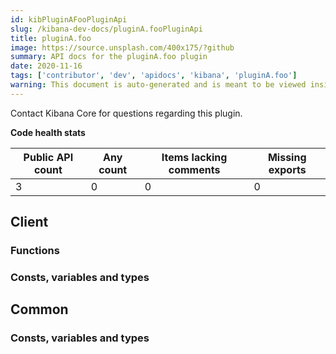 ```yaml
---
id: kibPluginAFooPluginApi
slug: /kibana-dev-docs/pluginA.fooPluginApi
title: pluginA.foo
image: https://source.unsplash.com/400x175/?github
summary: API docs for the pluginA.foo plugin
date: 2020-11-16
tags: ['contributor', 'dev', 'apidocs', 'kibana', 'pluginA.foo']
warning: This document is auto-generated and is meant to be viewed inside our experimental, new docs system. Reach out in #docs-engineering for more info.
---
```




Contact Kibana Core for questions regarding this plugin.

**Code health stats**

| Public API count  | Any count | Items lacking comments | Missing exports | 
|-------------------|-----------|------------------------|-----------------|
| 3 | 0 | 0 | 0 |

## Client

### Functions
<DocDefinitionList data={pluginA.fooObj.client.functions}/>

### Consts, variables and types
<DocDefinitionList data={pluginA.fooObj.client.misc}/>

## Common

### Consts, variables and types
<DocDefinitionList data={pluginA.fooObj.common.misc}/>

